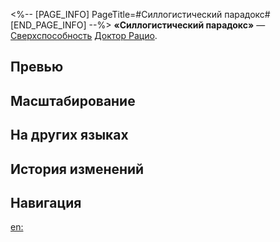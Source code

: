 <%-- [PAGE_INFO]
PageTitle=#Силлогистический парадокс#
[END_PAGE_INFO] --%>
{{Навык Инфобокс
|Название         = Силлогистический парадокс
|Изображение      = Навык Силлогистический парадокс.png
|Персонаж         = Доктор Рацио
|Тип              = Сверхспособность
|Тэг              = Одиночная атака
|УронСтойк        = 30
|ЭнергияГен       = 5
|Энергия          = 140
|Длительность     = 
|Описание         = Наносит выбранному противнику мнимый урон, равный {{Цвет|Выделенный|144%—259,2%}} от силы атаки доктора Рацио, и накладывает на него статус Недальновидность мудрецов. Когда союзник доктора Рацио атакует противника с этим статусом, доктор Рацио проводит по этой цели 1 {{Доп эффект|бонус-атаку}}, описанную в его таланте.<br />Статус Недальновидность мудрецов может быть активирован до 2 раз, и он действует только на последнюю цель сверхспособности доктора Рацио. Использование сверхспособности доктора Рацио сбрасывает количество доступных активаций этого эффекта.
|Свойство1        = 
|Масштабирование1 = 
}}
'''«Силлогистический парадокс»''' — [[Сверхспособность]] [[Доктор Рацио]].

==Превью==
{{Превью
|Файл = Силлогистический парадокс Превью
}}

==Масштабирование==
{{Масштабирование навыка|тип=Сверхспособность
|144%;153.6%;163.2%;172.8%;182.4%;192%;204%;216%;228%;240%;249.6%;259.2%;268.8%;278.4%;288%
}}

==На других языках==
{{На других языках
|en   = Syllogistic Paradox
|zhs  = 三段悖论
|zht  = 三段悖論
|ja   = {{Rubi|三段階|さんだんかい}}のパラドックス
|ko   = 삼단논법의 역설
|es   = Paradoja silogística
|fr   = Paradoxe du syllogisme
|ru   = Силлогистический парадокс
|th   = Syllogistic Paradox
|vi   = Tam Đoạn Phản Luận
|de   = Dreiteiliges Paradoxon
|id   = Syllogistic Paradox
|pt   = Paradoxo Silogístico
}}

==История изменений==
{{История изменений|3.5}}

==Навигация==
{{Навык Навбокс|Доктор Рацио}}

[[en:]]